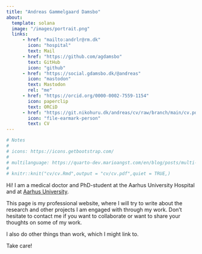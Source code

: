```yaml
---
title: "Andreas Gammelgaard Damsbo"
about:
  template: solana
  image: "/images/portrait.png"
  links:
      - href: "mailto:andrlr@rm.dk"
        icon: "hospital"
        text: Mail
      - href: "https://github.com/agdamsbo"
        text: GitHub
        icon: "github"
      - href: "https://social.gdamsbo.dk/@andreas"
        icon: "mastodon"
        text: Mastodon
        rel: "me"
      - href: "https://orcid.org/0000-0002-7559-1154"
        icon: paperclip
        text: ORCiD
      - href: "https://git.nikohuru.dk/andreas/cv/raw/branch/main/cv.pdf"
        icon: "file-earmark-person"
        text: CV
---
```


```r
# Notes
# 
# icons: https://icons.getbootstrap.com/
# 
# multilanguage: https://quarto-dev.marioangst.com/en/blog/posts/multi-language-quarto/
#
# knitr::knit("cv/cv.Rmd",output = "cv/cv.pdf",quiet = TRUE,)
```

Hi! I am a medical doctor and PhD-student at the Aarhus University Hospital and at <a href="[mailto:andreas@gdamsbo.dk](https://pure.au.dk/portal/da/persons/andreas-gammelgaard-damsbo(e3c4afce-3eba-4456-8b8b-2fd90775c87a).html)">Aarhus University</a>.

This page is my professional website, where I will try to write about the research and other projects I am engaged with through my work. Don't hesitate to contact me if you want to collaborate or want to share your thoughts on some of my work.

I also do other things than work, which I might link to.

Take care!
